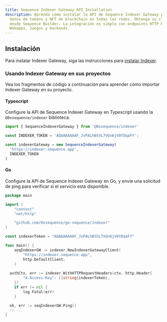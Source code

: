 ```yaml
---
title: Sequence Indexer Gateway API Installation
description: Aprenda cómo instalar la API de Sequence Indexer Gateway para consultar
  datos de tokens y NFT de blockchain en todas las redes. Obtenga su clave de acceso API
  desde Sequence Builder. La integración es simple con endpoints HTTP RPC para
  Webapps, Juegos y backends.
---
```


## Instalación

Para instalar Indexer Gateway, siga las instrucciones para [instalar Indexer](/api-references/indexer/installation).

### Usando Indexer Gateway en sus proyectos

Vea los fragmentos de código a continuación para aprender cómo importar Indexer Gateway en su
proyecto.

#### Typescript

Configure la API de Sequence Indexer Gateway en Typescript usando la
`@0xsequence/indexer` biblioteca.

```ts [Typescript]
import { SequenceIndexerGateway } from '@0xsequence/indexer'

const INDEXER_TOKEN = 'AQAAAAAAAF_JvPALhBthL7VGn6jV0YDqaFY';

const indexerGateway = new SequenceIndexerGateway(
  'https://indexer.sequence.app',
  INDEXER_TOKEN
)
```

#### Go

Configure la API de Sequence Indexer Gateway en Go, y envíe una solicitud de ping para verificar si
el servicio está disponible.

```go [Go]
package main

import (
	"context"
	"net/http"

	"github.com/0xsequence/go-sequence/indexer"
)

const indexerToken = "AQAAAAAAAF_JvPALhBthL7VGn6jV0YDqaFY"

func main() {
	seqIndexerGW := indexer.NewIndexerGatewayClient(
		"https://indexer.sequence.app",
		http.DefaultClient,
	)
	
  authCtx, err := indexer.WithHTTPRequestHeaders(ctx, http.Header{
		"X-Access-Key": []string{indexerToken},
	})
	if err != nil {
		log.Fatal(err)
	}

  ok, err := seqIndexerGW.Ping()
  // ...
}
```
